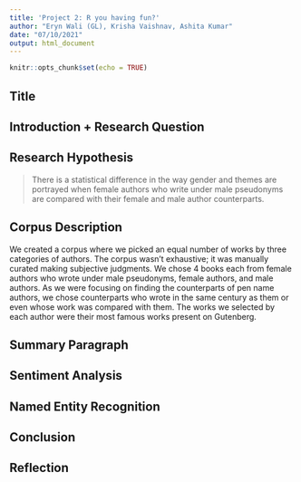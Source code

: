 ```yaml
---
title: 'Project 2: R you having fun?'
author: "Eryn Wali (GL), Krisha Vaishnav, Ashita Kumar"
date: "07/10/2021"
output: html_document
---
```


```r
knitr::opts_chunk$set(echo = TRUE)
```

## Title 


## Introduction + Research Question 


## Research Hypothesis 
> There is a statistical difference in the way gender and themes are portrayed when female authors who write under male pseudonyms are compared with their female and male author counterparts.


## Corpus Description 
We created a corpus where we picked an equal number of works by three categories of authors. The corpus wasn’t exhaustive; it was manually curated making subjective judgments. We chose 4 books each from female authors who wrote under male pseudonyms, female authors, and male authors. As we were focusing on finding the counterparts of pen name authors, we chose counterparts who wrote in the same century as them or even whose work was compared with them. The works we selected by each author were their most famous works present on Gutenberg. 

## Summary Paragraph 



## Sentiment Analysis 


## Named Entity Recognition 



## Conclusion 


## Reflection 

